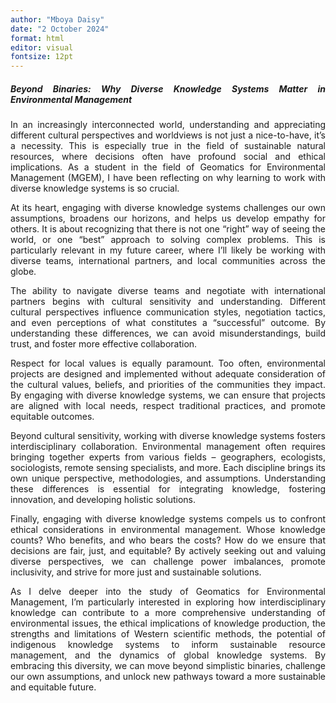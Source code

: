 ```yaml
---
author: "Mboya Daisy"
date: "2 October 2024"
format: html
editor: visual
fontsize: 12pt
---
```

::: {style="text-align: justify"}
##### Beyond Binaries: Why Diverse Knowledge Systems Matter in Environmental Management

In an increasingly interconnected world, understanding and appreciating different cultural perspectives and worldviews is not just a nice-to-have, it's a necessity. This is especially true in the field of sustainable natural resources, where decisions often have profound social and ethical implications. As a student in the field of Geomatics for Environmental Management (MGEM), I have been reflecting on why learning to work with diverse knowledge systems is so crucial.

At its heart, engaging with diverse knowledge systems challenges our own assumptions, broadens our horizons, and helps us develop empathy for others. It is about recognizing that there is not one "right" way of seeing the world, or one "best" approach to solving complex problems. This is particularly relevant in my future career, where I'll likely be working with diverse teams, international partners, and local communities across the globe.

The ability to navigate diverse teams and negotiate with international partners begins with cultural sensitivity and understanding. Different cultural perspectives influence communication styles, negotiation tactics, and even perceptions of what constitutes a "successful" outcome. By understanding these differences, we can avoid misunderstandings, build trust, and foster more effective collaboration.

Respect for local values is equally paramount. Too often, environmental projects are designed and implemented without adequate consideration of the cultural values, beliefs, and priorities of the communities they impact. By engaging with diverse knowledge systems, we can ensure that projects are aligned with local needs, respect traditional practices, and promote equitable outcomes.

Beyond cultural sensitivity, working with diverse knowledge systems fosters interdisciplinary collaboration. Environmental management often requires bringing together experts from various fields – geographers, ecologists, sociologists, remote sensing specialists, and more. Each discipline brings its own unique perspective, methodologies, and assumptions. Understanding these differences is essential for integrating knowledge, fostering innovation, and developing holistic solutions.

Finally, engaging with diverse knowledge systems compels us to confront ethical considerations in environmental management. Whose knowledge counts? Who benefits, and who bears the costs? How do we ensure that decisions are fair, just, and equitable? By actively seeking out and valuing diverse perspectives, we can challenge power imbalances, promote inclusivity, and strive for more just and sustainable solutions.

As I delve deeper into the study of Geomatics for Environmental Management, I'm particularly interested in exploring how interdisciplinary knowledge can contribute to a more comprehensive understanding of environmental issues, the ethical implications of knowledge production, the strengths and limitations of Western scientific methods, the potential of indigenous knowledge systems to inform sustainable resource management, and the dynamics of global knowledge systems. By embracing this diversity, we can move beyond simplistic binaries, challenge our own assumptions, and unlock new pathways toward a more sustainable and equitable future.
:::

